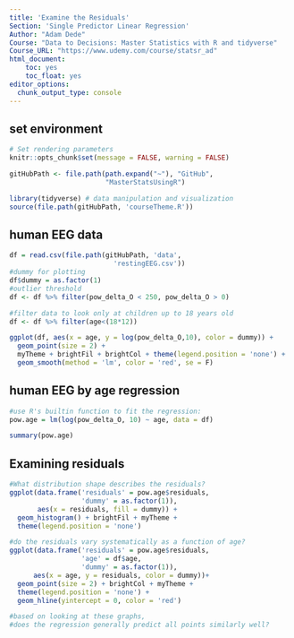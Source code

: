 ```yaml
---
title: 'Examine the Residuals'
Section: 'Single Predictor Linear Regression'
Author: "Adam Dede"
Course: "Data to Decisions: Master Statistics with R and tidyverse"
Course_URL: "https://www.udemy.com/course/statsr_ad" 
html_document:
    toc: yes
    toc_float: yes
editor_options:
  chunk_output_type: console
---
```



## set environment

```r

# Set rendering parameters
knitr::opts_chunk$set(message = FALSE, warning = FALSE)

gitHubPath <- file.path(path.expand("~"), "GitHub", 
                        "MasterStatsUsingR")

library(tidyverse) # data manipulation and visualization
source(file.path(gitHubPath, 'courseTheme.R'))

```

## human EEG data 

```r

df = read.csv(file.path(gitHubPath, 'data',
                          'restingEEG.csv'))
#dummy for plotting
df$dummy = as.factor(1) 
#outlier threshold
df <- df %>% filter(pow_delta_O < 250, pow_delta_O > 0)

#filter data to look only at children up to 18 years old
df <- df %>% filter(age<(18*12))

ggplot(df, aes(x = age, y = log(pow_delta_O,10), color = dummy)) + 
  geom_point(size = 2) + 
  myTheme + brightFil + brightCol + theme(legend.position = 'none') + 
  geom_smooth(method = 'lm', color = 'red', se = F)


```

## human EEG by age regression

```r

#use R's builtin function to fit the regression:
pow.age = lm(log(pow_delta_O, 10) ~ age, data = df)

summary(pow.age)

```

## Examining residuals 

```r

#What distribution shape describes the residuals? 
ggplot(data.frame('residuals' = pow.age$residuals, 
                  'dummy' = as.factor(1)), 
       aes(x = residuals, fill = dummy)) + 
  geom_histogram() + brightFil + myTheme + 
  theme(legend.position = 'none')

#do the residuals vary systematically as a function of age? 
ggplot(data.frame('residuals' = pow.age$residuals, 
                  'age' = df$age, 
                  'dummy' = as.factor(1)),
      aes(x = age, y = residuals, color = dummy))+
  geom_point(size = 2) + brightCol + myTheme + 
  theme(legend.position = 'none') + 
  geom_hline(yintercept = 0, color = 'red')

#based on looking at these graphs, 
#does the regression generally predict all points similarly well? 


```

